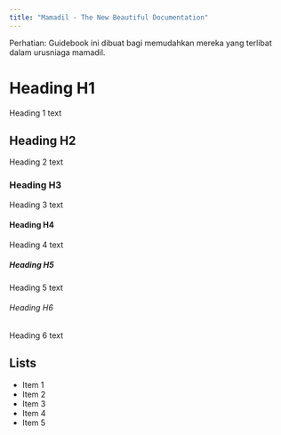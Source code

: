 ```yaml
---
title: "Mamadil - The New Beautiful Documentation"
---
```


Perhatian: Guidebook ini dibuat bagi memudahkan mereka yang terlibat dalam urusniaga mamadil.

# Heading H1
Heading 1 text

## Heading H2
Heading 2 text

### Heading H3
Heading 3 text

#### Heading H4
Heading 4 text

##### Heading H5
Heading 5 text

###### Heading H6
Heading 6 text

## Lists
- Item 1
- Item 2
- Item 3
- Item 4
- Item 5
